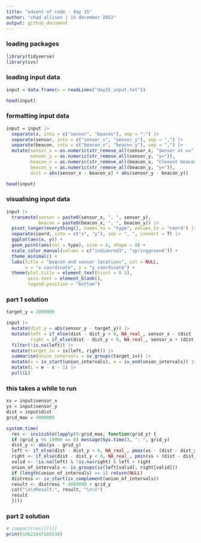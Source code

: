 ---
title: "advent of code - day 15"
author: "chad allison | 15 december 2022"
output: github_document
---

### loading packages

```{r message = F, warning = F}
library(tidyverse)
library(ivs)
```

### loading input data

```{r}
input = data.frame(x = readLines("day15_input.txt"))

head(input)
```

### formatting input data

```{r}
input = input |>
  separate(x, into = c("sensor", "beacon"), sep = ":") |>
  separate(sensor, into = c("sensor_x", "sensor_y"), sep = ",") |>
  separate(beacon, into = c("beacon_x", "beacon_y"), sep = ",") |>
  mutate(sensor_x = as.numeric(str_remove_all(sensor_x, "Sensor at x=")),
         sensor_y = as.numeric(str_remove_all(sensor_y, "y=")),
         beacon_x = as.numeric(str_remove_all(beacon_x, "closest beacon is at x=")),
         beacon_y = as.numeric(str_remove_all(beacon_y, "y=")),
         dist = abs(sensor_x - beacon_x) + abs(sensor_y - beacon_y))

head(input)
```

### visualising input data

```{r}
input |>
  transmute(sensor = paste0(sensor_x, ", ", sensor_y),
            beacon = paste0(beacon_x, ", ", beacon_y)) |>
  pivot_longer(everything(), names_to = "type", values_to = "coord") |>
  separate(coord, into = c("x", "y"), sep = ", ", convert = T) |>
  ggplot(aes(x, y)) +
  geom_point(aes(col = type), size = 4, shape = 8) +
  scale_color_manual(values = c("indianred3", "springgreen4")) +
  theme_minimal() +
  labs(title = "beacon and sensor locations", col = NULL,
       x = "x coordinate", y = "y coordinate") +
  theme(plot.title = element_text(hjust = 0.5),
        axis.text = element_blank(),
        legend.position = "bottom")
```

### part 1 solution

```{r}
target_y = 2000000

input |>
  mutate(dist_y = abs(sensor_y - target_y)) |>
  mutate(left = if_else(dist - dist_y < 0, NA_real_, sensor_x - (dist - dist_y)),
         right = if_else(dist - dist_y < 0, NA_real_, sensor_x + (dist - dist_y) + 1)) |>
  filter(!is.na(left)) |>
  mutate(target_iv = iv(left, right)) |>
  summarise(union_intervals = iv_groups(target_iv)) |>
  mutate(s = iv_start(union_intervals), e = iv_end(union_intervals)) |>
  mutate(L = e - s - 1) |>
  pull(L)
```

### this takes a while to run

```{r eval = F, include = T}
xs = input$sensor_x
ys = input$sensor_y
dist = input$dist
grid_max = 4000000

system.time(
  res <- invisible(lapply(0:grid_max, function(grid_y) {
  if (grid_y %% 10000 == 0) message(Sys.time(), ": ", grid_y)
  dist_y <- abs(ys - grid_y)
  left <- if_else(dist - dist_y < 0, NA_real_, pmax(xs - (dist - dist_y), 0))
  right <- if_else(dist - dist_y < 0, NA_real_, pmin(xs + (dist - dist_y) + 1, grid_max + 1))
  valid <- !is.na(left) & !is.na(right) & left < right
  union_of_intervals <- iv_groups(iv(left[valid], right[valid]))
  if (length(union_of_intervals) == 1) return(NULL)
  distress <- iv_start(iv_complement(union_of_intervals))
  result <- distress * 4000000 + grid_y
  cat("\n\nResult:", result, "\n\n")
  result
  })))
```

### part 2 solution

```{r eval = F, include = T}
# compact(res)[[1]]
print(10621647166538)
```




















